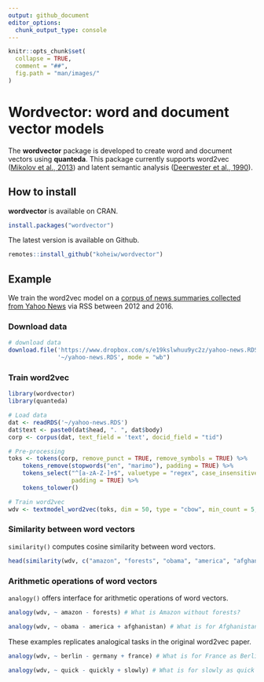 ```yaml
---
output: github_document
editor_options: 
  chunk_output_type: console
---
```


```r
knitr::opts_chunk$set(
  collapse = TRUE,
  comment = "##",
  fig.path = "man/images/"
)
```

# Wordvector: word and document vector models

The **wordvector** package is developed to create word and document vectors using **quanteda**. This package currently supports word2vec ([Mikolov et al., 2013](http://arxiv.org/abs/1310.4546)) and latent semantic analysis ([Deerwester et al., 1990](https://doi.org/10.1002/(SICI)1097-4571(199009)41:6<391::AID-ASI1>3.0.CO;2-9)). 

## How to install

**wordvector** is available on CRAN.

```r
install.packages("wordvector")
```

The latest version is available on Github.

```r
remotes::install_github("koheiw/wordvector")
```


## Example

We train the word2vec model on a [corpus of news summaries collected from Yahoo News](https://www.dropbox.com/s/e19kslwhuu9yc2z/yahoo-news.RDS?dl=1) via RSS between 2012 and 2016. 

### Download data

```r
# download data
download.file('https://www.dropbox.com/s/e19kslwhuu9yc2z/yahoo-news.RDS?dl=1', 
              '~/yahoo-news.RDS', mode = "wb")
```

### Train word2vec

```r
library(wordvector)
library(quanteda)

# Load data
dat <- readRDS('~/yahoo-news.RDS')
dat$text <- paste0(dat$head, ". ", dat$body)
corp <- corpus(dat, text_field = 'text', docid_field = "tid")

# Pre-processing
toks <- tokens(corp, remove_punct = TRUE, remove_symbols = TRUE) %>% 
    tokens_remove(stopwords("en", "marimo"), padding = TRUE) %>% 
    tokens_select("^[a-zA-Z-]+$", valuetype = "regex", case_insensitive = FALSE,
                  padding = TRUE) %>% 
    tokens_tolower()

# Train word2vec
wdv <- textmodel_word2vec(toks, dim = 50, type = "cbow", min_count = 5, verbose = TRUE)
```

### Similarity between word vectors

`similarity()` computes cosine similarity between word vectors.

```r
head(similarity(wdv, c("amazon", "forests", "obama", "america", "afghanistan"), mode = "word"), n = 10)
```

### Arithmetic operations of word vectors

`analogy()` offers interface for arithmetic operations of word vectors. 

```r
analogy(wdv, ~ amazon - forests) # What is Amazon without forests?
```

```r
analogy(wdv, ~ obama - america + afghanistan) # What is for Afghanistan as Obama for America? 
```

These examples replicates analogical tasks in the original word2vec paper.

```r
analogy(wdv, ~ berlin - germany + france) # What is for France as Berlin for Germany?
```

```r
analogy(wdv, ~ quick - quickly + slowly) # What is for slowly as quick for quickly?
```


